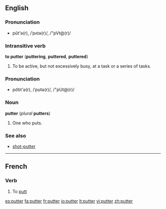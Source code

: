 ==English==

===Pronunciation===
* pŭt'ə(r), /ˈpʌtə(r)/, /"pVt@(r)/

===Intransitive verb===
{{rfc-trverb|Intransitive verb}}
'''to putter''' ('''puttering''', '''puttered''', '''puttered''')

# To be active, but not excessively busy, at a task or a series of tasks.

===Pronunciation===
* po͝ot'ə(r), /ˈpʊtə(r)/, /"pUt@(r)/

===Noun===
'''putter''' (''plural'' '''putters''')

# One who puts.

===See also===
* [[shot-putter]]

----

==French==

===Verb===
{{fr-verb}}

# {{golf|lang=fr}} To [[putt]]

{{fr-conj-er|putt|avoir}}

[[es:putter]]
[[fa:putter]]
[[fr:putter]]
[[io:putter]]
[[lt:putter]]
[[vi:putter]]
[[zh:putter]]